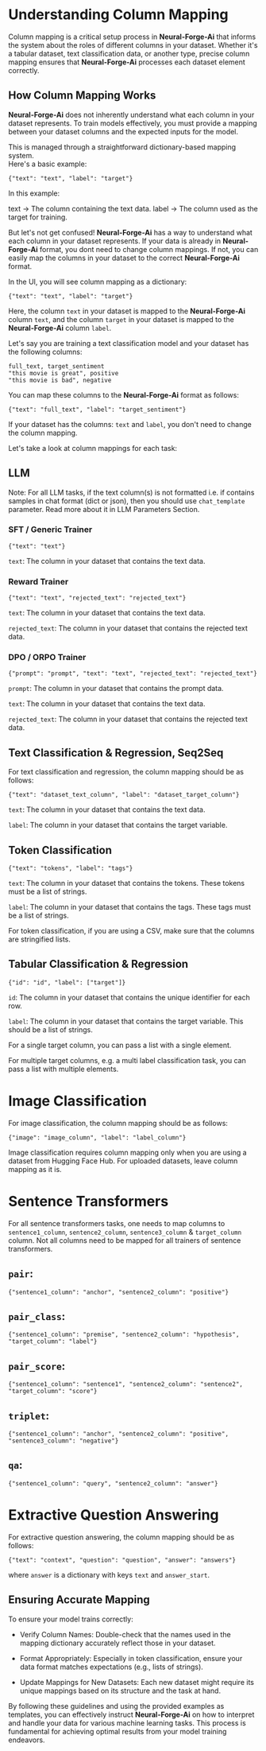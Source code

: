# Understanding Column Mapping

Column mapping is a critical setup process in **Neural-Forge-Ai** that informs the system 
about the roles of different columns in your dataset. Whether it's a tabular 
dataset, text classification data, or another type, precise column mapping ensures that 
**Neural-Forge-Ai** processes each dataset element correctly.

## How Column Mapping Works

**Neural-Forge-Ai** does not inherently understand what each column in your dataset represents. 
To train models effectively, you must provide a mapping between your dataset columns and 
the expected inputs for the model.

This is managed through a straightforward dictionary-based mapping system.  
Here's a basic example:

```
{"text": "text", "label": "target"}
```

In this example:

text → The column containing the text data.
label → The column used as the target for training.

But let's not get confused! **Neural-Forge-Ai** has a way to understand what each column in your dataset represents.
If your data is already in **Neural-Forge-Ai** format, you dont need to change column mappings.
If not, you can easily map the columns in your dataset to the correct **Neural-Forge-Ai** format.

In the UI, you will see column mapping as a dictionary:

```
{"text": "text", "label": "target"}
```

Here, the column `text` in your dataset is mapped to the **Neural-Forge-Ai** column `text`, 
and the column `target` in your dataset is mapped to the **Neural-Forge-Ai** column `label`.

Let's say you are training a text classification model and your dataset has the following columns:

```
full_text, target_sentiment
"this movie is great", positive
"this movie is bad", negative
```

You can map these columns to the **Neural-Forge-Ai** format as follows:

```
{"text": "full_text", "label": "target_sentiment"}
```

If your dataset has the columns: `text` and `label`, you don't need to change the column mapping.

Let's take a look at column mappings for each task:

## LLM

Note: For all LLM tasks, if the text column(s) is not formatted i.e. if contains samples in chat format (dict or json), then you 
should use `chat_template` parameter. Read more about it in LLM Parameters Section.


### SFT / Generic Trainer

```
{"text": "text"}
```

`text`: The column in your dataset that contains the text data.


### Reward Trainer

```
{"text": "text", "rejected_text": "rejected_text"}
```

`text`: The column in your dataset that contains the text data.

`rejected_text`: The column in your dataset that contains the rejected text data.

### DPO / ORPO Trainer

```
{"prompt": "prompt", "text": "text", "rejected_text": "rejected_text"}
```

`prompt`: The column in your dataset that contains the prompt data.

`text`: The column in your dataset that contains the text data.

`rejected_text`: The column in your dataset that contains the rejected text data.


## Text Classification & Regression, Seq2Seq

For text classification and regression, the column mapping should be as follows:

```
{"text": "dataset_text_column", "label": "dataset_target_column"}
```

`text`: The column in your dataset that contains the text data.

`label`: The column in your dataset that contains the target variable.


## Token Classification


```
{"text": "tokens", "label": "tags"}
```

`text`: The column in your dataset that contains the tokens. These tokens must be a list of strings.

`label`: The column in your dataset that contains the tags. These tags must be a list of strings.

For token classification, if you are using a CSV, make sure that the columns are stringified lists.

## Tabular Classification & Regression

```
{"id": "id", "label": ["target"]}
```

`id`: The column in your dataset that contains the unique identifier for each row.

`label`: The column in your dataset that contains the target variable. This should be a list of strings.

For a single target column, you can pass a list with a single element.

For multiple target columns, e.g. a multi label classification task, you can pass a list with multiple elements.


# Image Classification

For image classification, the column mapping should be as follows:

```
{"image": "image_column", "label": "label_column"}
```

Image classification requires column mapping only when you are using a dataset from Hugging Face Hub.
For uploaded datasets, leave column mapping as it is.

# Sentence Transformers

For all sentence transformers tasks, one needs to map columns to `sentence1_column`, `sentence2_column`, `sentence3_column` & `target_column` column.
Not all columns need to be mapped for all trainers of sentence transformers.

## `pair`:

```
{"sentence1_column": "anchor", "sentence2_column": "positive"}
```

## `pair_class`:

```
{"sentence1_column": "premise", "sentence2_column": "hypothesis", "target_column": "label"}
```

## `pair_score`:

```
{"sentence1_column": "sentence1", "sentence2_column": "sentence2", "target_column": "score"}
```

## `triplet`:

```
{"sentence1_column": "anchor", "sentence2_column": "positive", "sentence3_column": "negative"}
```

## `qa`:

```
{"sentence1_column": "query", "sentence2_column": "answer"}
```


# Extractive Question Answering

For extractive question answering, the column mapping should be as follows:

```
{"text": "context", "question": "question", "answer": "answers"}
```

where `answer` is a dictionary with keys `text` and `answer_start`.


## Ensuring Accurate Mapping

To ensure your model trains correctly:

- Verify Column Names: Double-check that the names used in the mapping dictionary accurately reflect those in your dataset.

- Format Appropriately: Especially in token classification, ensure your data format matches expectations (e.g., lists of strings).

- Update Mappings for New Datasets: Each new dataset might require its unique mappings based on its structure and the task at hand.

By following these guidelines and using the provided examples as templates, 
you can effectively instruct **Neural-Forge-Ai** on how to interpret and handle your 
data for various machine learning tasks. This process is fundamental for 
achieving optimal results from your model training endeavors.
